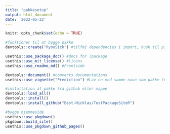 ```yaml
---
title: "pakkesetup"
output: html_document
date: '2022-05-22'
---
```


```r
knitr::opts_chunk$set(echo = TRUE)
```




```r
#funktioner til at bygge pakke
devtools::create("RyouSick") #tilføj dependencies i import, husk til piping

usethis::use_package_doc() #docs for ?package 
usethis::use_mit_license() #licens
usethis::use_readme_md() #Frontside   

devtools::document() #converts documentations
usethis::use_vignette("Prediction") #Lav en med samme navn som pakke for "get started"


```

```r
#installation af pakke fra github eller mappe 
devtools::load_all()
devtools::install()
devtools::install_github("Best-Nicklas/TestPackageSiteR")
```

```r
#bygge hjemmeside 
usethis::use_pkgdown()
pkgdown::build_site()
usethis::use_pkgdown_github_pages()

```

